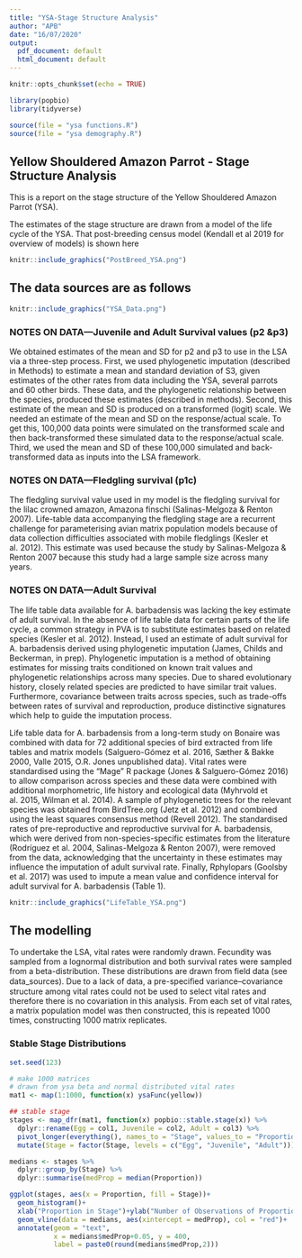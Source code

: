 ```yaml
---
title: "YSA-Stage Structure Analysis"
author: "APB"
date: "16/07/2020"
output:
  pdf_document: default
  html_document: default
---
```


```r
knitr::opts_chunk$set(echo = TRUE)

library(popbio)
library(tidyverse) 

source(file = "ysa functions.R")
source(file = "ysa demography.R")
```

## Yellow Shouldered Amazon Parrot - Stage Structure Analysis

This is a report on the stage structure of the Yellow Shouldered Amazon Parrot (YSA).

The estimates of the stage structure are drawn from a model of the life cycle of the YSA.  That post-breeding census model (Kendall et al 2019 for overview of models) is shown here


```r
knitr::include_graphics("PostBreed_YSA.png")
```

## The data sources are as follows

```r
knitr::include_graphics("YSA_Data.png")
```

### NOTES ON DATA---Juvenile and Adult Survival values (p2 &p3)

We obtained estimates of the mean and SD for p2 and p3 to use in the LSA via a three-step process. First, we used phylogenetic imputation (described in Methods) to estimate a mean and standard deviation of S3, given estimates of the other rates from data including the YSA, several parrots and 60 other birds.  These data, and the phylogenetic relationship between the species, produced these estimates (described in methods). Second, this estimate of the mean and SD is produced on a transformed (logit) scale.  We needed an estimate of the mean and SD on the response/actual scale. To get this, 100,000 data points were simulated on the transformed scale and then back-transformed these simulated data to the response/actual scale.  Third, we used the mean and SD of these 100,000 simulated and back-transformed data as inputs into the LSA framework.

### NOTES ON DATA---Fledgling survival (p1c)

The fledgling survival value used in my model is the fledgling survival for the lilac crowned amazon, Amazona finschi (Salinas-Melgoza & Renton 2007). Life-table data accompanying the fledgling stage are a recurrent challenge for parameterising avian matrix population models because of data collection difficulties associated with mobile fledglings (Kesler et al. 2012). This estimate was used because the study by Salinas-Melgoza & Renton 2007 because this study had a large sample size across many years.

### NOTES ON DATA---Adult Survival

The life table data available for A. barbadensis was lacking the key estimate of adult survival. In the absence of life table data for certain parts of the life cycle, a common strategy in PVA is to substitute estimates based on related species (Kesler et al. 2012). Instead, I used an estimate of adult survival for A. barbadensis derived using phylogenetic imputation (James, Childs and Beckerman, in prep). Phylogenetic imputation is a method of obtaining estimates for missing traits conditioned on known trait values and phylogenetic relationships across many species. Due to shared evolutionary history, closely related species are predicted to have similar trait values. Furthermore, covariance between traits across species, such as trade-offs between rates of survival and reproduction, produce distinctive signatures which help to guide the imputation process.

Life table data for A. barbadensis from a long-term study on Bonaire was combined with data for 72 additional species of bird extracted from life tables and matrix models (Salguero-Gómez et al. 2016, Sæther & Bakke 2000, Valle 2015, O.R. Jones unpublished data). Vital rates were standardised using the “Mage” R package (Jones & Salguero-Gómez 2016) to allow comparison across species and these data were combined with additional morphometric, life history and ecological data (Myhrvold et al. 2015, Wilman et al. 2014). A sample of phylogenetic trees for the relevant species was obtained from BirdTree.org (Jetz et al. 2012) and combined using the least squares consensus method (Revell 2012). The standardised rates of pre-reproductive and reproductive survival for A. barbadensis, which were derived from non-species-specific estimates from the literature (Rodríguez et al. 2004, Salinas-Melgoza & Renton 2007), were removed from the data, acknowledging that the uncertainty in these estimates may influence the imputation of adult survival rate. Finally, Rphylopars (Goolsby et al. 2017) was used to impute a mean value and confidence interval for adult survival for A. barbadensis (Table 1).

```r
knitr::include_graphics("LifeTable_YSA.png")
```


## The modelling

To undertake the LSA, vital rates were randomly drawn. Fecundity was sampled from a lognormal distribution and both survival rates were sampled from a beta-distribution. These distributions are drawn from field data (see data_sources). Due to a lack of data, a pre-speciﬁed variance–covariance structure among vital rates could not be used to select vital rates and therefore there is no covariation in this analysis. From each set of vital rates, a matrix population model was then constructed, this is repeated 1000 times, constructing 1000 matrix replicates. 

### Stable Stage Distributions


```r

set.seed(123)

# make 1000 matrices
# drawn from ysa beta and normal distributed vital rates
mat1 <- map(1:1000, function(x) ysaFunc(yellow))

## stable stage
stages <- map_dfr(mat1, function(x) popbio::stable.stage(x)) %>% 
  dplyr::rename(Egg = col1, Juvenile = col2, Adult = col3) %>% 
  pivot_longer(everything(), names_to = "Stage", values_to = "Proportion") %>% 
  mutate(Stage = factor(Stage, levels = c("Egg", "Juvenile", "Adult")))

medians <- stages %>% 
  dplyr::group_by(Stage) %>% 
  dplyr::summarise(medProp = median(Proportion))

ggplot(stages, aes(x = Proportion, fill = Stage))+
  geom_histogram()+
  xlab("Proportion in Stage")+ylab("Number of Observations of Proportion from 1000 sims")+
  geom_vline(data = medians, aes(xintercept = medProp), col = "red")+
  annotate(geom = "text", 
           x = medians$medProp+0.05, y = 400, 
           label = paste0(round(medians$medProp,2)))

```

